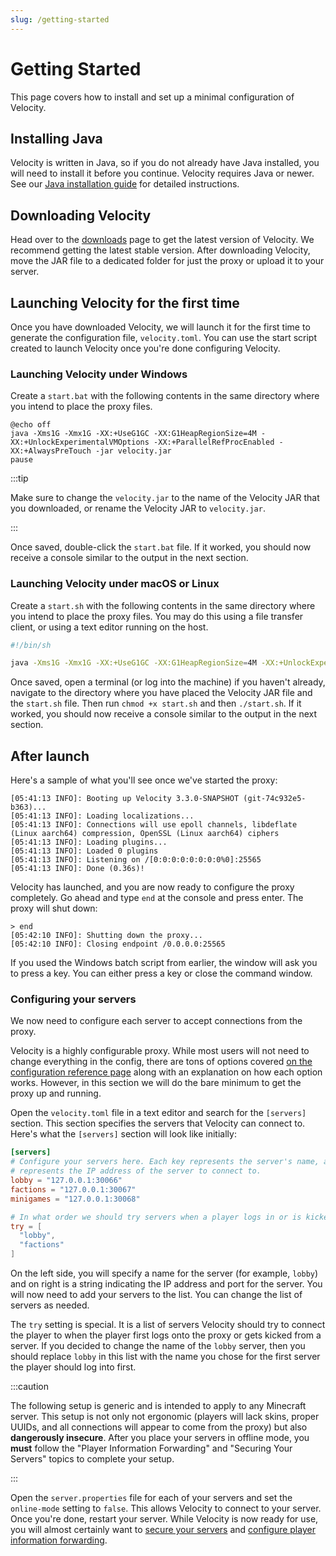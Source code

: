 ```yaml
---
slug: /getting-started
---
```


# Getting Started

This page covers how to install and set up a minimal configuration of Velocity.

## Installing Java

Velocity is written in Java, so if you do not already have Java installed, you will need to install
it before you continue. Velocity requires Java <Property name="VELOCITY_JAVA_MIN" /> or newer. See our
[Java installation guide](/misc/java-install) for detailed instructions.

## Downloading Velocity

Head over to the [downloads](https://papermc.io/downloads/velocity) page to get the latest version
of Velocity. We recommend getting the latest stable version. After downloading Velocity, move the
JAR file to a dedicated folder for just the proxy or upload it to your server.

## Launching Velocity for the first time

Once you have downloaded Velocity, we will launch it for the first time to generate the
configuration file, `velocity.toml`. You can use the start script created to launch Velocity once
you're done configuring Velocity.

### Launching Velocity under Windows

Create a `start.bat` with the following contents in the same directory where you intend to place the
proxy files.

```batch title="start.bat"
@echo off
java -Xms1G -Xmx1G -XX:+UseG1GC -XX:G1HeapRegionSize=4M -XX:+UnlockExperimentalVMOptions -XX:+ParallelRefProcEnabled -XX:+AlwaysPreTouch -jar velocity.jar
pause
```

:::tip

Make sure to change the `velocity.jar` to the name of the Velocity JAR that you downloaded, or
rename the Velocity JAR to `velocity.jar`.

:::

Once saved, double-click the `start.bat` file. If it worked, you should now receive a console
similar to the output in the next section.

### Launching Velocity under macOS or Linux

Create a `start.sh` with the following contents in the same directory where you intend to place the
proxy files. You may do this using a file transfer client, or using a text editor running on the
host.

```bash title="start.sh"
#!/bin/sh

java -Xms1G -Xmx1G -XX:+UseG1GC -XX:G1HeapRegionSize=4M -XX:+UnlockExperimentalVMOptions -XX:+ParallelRefProcEnabled -XX:+AlwaysPreTouch -XX:MaxInlineLevel=15 -jar velocity*.jar
```

Once saved, open a terminal (or log into the machine) if you haven't already, navigate to the
directory where you have placed the Velocity JAR file and the `start.sh` file. Then run
`chmod +x start.sh` and then `./start.sh`. If it worked, you should now receive a console similar to
the output in the next section.

## After launch

Here's a sample of what you'll see once we've started the proxy:

```log
[05:41:13 INFO]: Booting up Velocity 3.3.0-SNAPSHOT (git-74c932e5-b363)...
[05:41:13 INFO]: Loading localizations...
[05:41:13 INFO]: Connections will use epoll channels, libdeflate (Linux aarch64) compression, OpenSSL (Linux aarch64) ciphers
[05:41:13 INFO]: Loading plugins...
[05:41:13 INFO]: Loaded 0 plugins
[05:41:13 INFO]: Listening on /[0:0:0:0:0:0:0:0%0]:25565
[05:41:13 INFO]: Done (0.36s)!
```

Velocity has launched, and you are now ready to configure the proxy completely. Go ahead and type
`end` at the console and press enter. The proxy will shut down:

```log
> end
[05:42:10 INFO]: Shutting down the proxy...
[05:42:10 INFO]: Closing endpoint /0.0.0.0:25565
```

If you used the Windows batch script from earlier, the window will ask you to press a key. You can
either press a key or close the command window.

### Configuring your servers

We now need to configure each server to accept connections from the proxy.

Velocity is a highly configurable proxy. While most users will not need to change everything in the
config, there are tons of options covered
[on the configuration reference page](../reference/configuration.md) along with an explanation on
how each option works. However, in this section we will do the bare minimum to get the proxy up and
running.

Open the `velocity.toml` file in a text editor and search for the `[servers]` section. This section
specifies the servers that Velocity can connect to. Here's what the `[servers]` section will look
like initially:

```toml title="velocity.toml"
[servers]
# Configure your servers here. Each key represents the server's name, and the value
# represents the IP address of the server to connect to.
lobby = "127.0.0.1:30066"
factions = "127.0.0.1:30067"
minigames = "127.0.0.1:30068"

# In what order we should try servers when a player logs in or is kicked from a server.
try = [
  "lobby",
  "factions"
]
```

On the left side, you will specify a name for the server (for example, `lobby`) and on right is a
string indicating the IP address and port for the server. You will now need to add your servers to
the list. You can change the list of servers as needed.

The `try` setting is special. It is a list of servers Velocity should try to connect the player to
when the player first logs onto the proxy or gets kicked from a server. If you decided to change the
name of the `lobby` server, then you should replace `lobby` in this list with the name you chose for
the first server the player should log into first.

:::caution

The following setup is generic and is intended to apply to any Minecraft server. This setup is not
only not ergonomic (players will lack skins, proper UUIDs, and all connections will appear to come
from the proxy) but also **dangerously insecure**. After you place your servers in offline mode, you
**must** follow the "Player Information Forwarding" and "Securing Your Servers" topics to complete
your setup.

:::

Open the `server.properties` file for each of your servers and set the `online-mode` setting to
`false`. This allows Velocity to connect to your server. Once you're done, restart your server.
While Velocity is now ready for use, you will almost certainly want to
[secure your servers](../how-to/security.md) and
[configure player information forwarding](forwarding.md).
